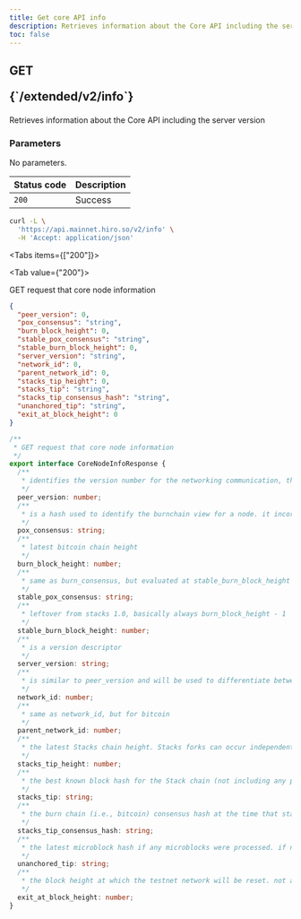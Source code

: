 ```yaml
---
title: Get core API info
description: Retrieves information about the Core API including the server version
toc: false
---
```



<Root>

<API>

<div className='flex-1'>

<h2 className="not-prose mb-2 inline-flex items-center gap-3 font-mono">
  <div className="rounded-lg border px-1 py-0.5 text-xs font-medium border-green-400/50 bg-green-400/20 text-green-600 dark:text-green-400">
    GET
  </div>
  <p className="text-xs">{`/extended/v2/info`}</p>
</h2>

Retrieves information about the Core API including the server version

### Parameters

No parameters.

| Status code | Description |
| :---------- | :---------- |
| `200`       | Success     |

</div>

<APIExample>

```bash title="curl"
curl -L \
  'https://api.mainnet.hiro.so/v2/info' \
  -H 'Accept: application/json'
```

<Tabs items={["200"]}>

<Tab value={"200"}>

GET request that core node information

```json title="Example Response"
{
  "peer_version": 0,
  "pox_consensus": "string",
  "burn_block_height": 0,
  "stable_pox_consensus": "string",
  "stable_burn_block_height": 0,
  "server_version": "string",
  "network_id": 0,
  "parent_network_id": 0,
  "stacks_tip_height": 0,
  "stacks_tip": "string",
  "stacks_tip_consensus_hash": "string",
  "unanchored_tip": "string",
  "exit_at_block_height": 0
}
```

<Accordions>

<Accordion title="Typescript Definition">

```ts
/**
 * GET request that core node information
 */
export interface CoreNodeInfoResponse {
  /**
   * identifies the version number for the networking communication, this should not change while a node is running, and will only change if there's an upgrade
   */
  peer_version: number;
  /**
   * is a hash used to identify the burnchain view for a node. it incorporates bitcoin chain information and PoX information. nodes that disagree on this value will appear to each other as forks. this value will change after every block
   */
  pox_consensus: string;
  /**
   * latest bitcoin chain height
   */
  burn_block_height: number;
  /**
   * same as burn_consensus, but evaluated at stable_burn_block_height
   */
  stable_pox_consensus: string;
  /**
   * leftover from stacks 1.0, basically always burn_block_height - 1
   */
  stable_burn_block_height: number;
  /**
   * is a version descriptor
   */
  server_version: string;
  /**
   * is similar to peer_version and will be used to differentiate between different testnets. this value will be different between mainnet and testnet. once launched, this value will not change
   */
  network_id: number;
  /**
   * same as network_id, but for bitcoin
   */
  parent_network_id: number;
  /**
   * the latest Stacks chain height. Stacks forks can occur independent of the Bitcoin chain, that height doesn't increase 1-to-1 with the Bitcoin height
   */
  stacks_tip_height: number;
  /**
   * the best known block hash for the Stack chain (not including any pending microblocks)
   */
  stacks_tip: string;
  /**
   * the burn chain (i.e., bitcoin) consensus hash at the time that stacks_tip was mined
   */
  stacks_tip_consensus_hash: string;
  /**
   * the latest microblock hash if any microblocks were processed. if no microblock has been processed for the current block, a 000.., hex array is returned
   */
  unanchored_tip: string;
  /**
   * the block height at which the testnet network will be reset. not applicable for mainnet
   */
  exit_at_block_height: number;
}

```

</Accordion>

</Accordions>

</Tab>

</Tabs>

</APIExample>

</API>

</Root>
